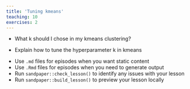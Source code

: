```yaml
---
title: 'Tuning kmeans'
teaching: 10
exercises: 2
---
```


:::::::::::::::::::::::::::::::::::::: questions 

- What k should I chose in my kmeans clustering?

::::::::::::::::::::::::::::::::::::::::::::::::

::::::::::::::::::::::::::::::::::::: objectives

- Explain how to tune the hyperparameter k in kmeans


::::::::::::::::::::::::::::::::::::::::::::::::




::::::::::::::::::::::::::::::::::::: keypoints 

- Use `.md` files for episodes when you want static content
- Use `.Rmd` files for episodes when you need to generate output
- Run `sandpaper::check_lesson()` to identify any issues with your lesson
- Run `sandpaper::build_lesson()` to preview your lesson locally

::::::::::::::::::::::::::::::::::::::::::::::::

